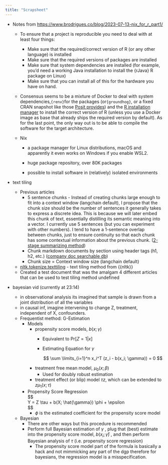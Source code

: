 ```yaml
---
title: "Scrapsheet"
---
```


-   Notes from <https://www.brodrigues.co/blog/2023-07-13-nix_for_r_part1/>

    -   To ensure that a project is reproducible you need to deal with at least four things:

        -   Make sure that the required/correct version of R (or any other language) is installed
        -   Make sure that the required versions of packages are installed
        -   Make sure that system dependencies are installed (for example, you'd need a working Java installation to install the {rJava} R package on Linux)
        -   Make sure that you can install all of this for the hardware you have on hand.

    -   Consensus seems to be a mixture of Docker to deal with system dependencies,`{renv}`for the packages (or`{groundhog}`, or a fixed CRAN snapshot like those [Posit provides](https://packagemanager.posit.co/__docs__/user/get-repo-url/#ui-frozen-urls)) and the [R installation manager](https://github.com/r-lib/rig) to install the correct version of R (unless you use a Docker image as base that already ships the required version by default). As for the last point, the only way out is to be able to compile the software for the target architecture.

    -   Nix

        -   a package manager for Linux distributions, macOS and apparently it even works on Windows if you enable WSL2.

        -   huge package repository, over 80K packages

        -   possible to install software in (relatively) isolated environments

-   text tiling

    -   Previous articles
        -   5 sentence chunks - Instead of creating chunks large enough to fit into a context window (langchain default), I propose that the chunk size should be the number of sentences it generally takes to express a discrete idea. This is because we will later embed this chunk of text, essentially distilling its semantic meaning into a vector. I currently use 5 sentences (but you can experiment with other numbers). I tend to have a 1-sentence overlap between chunks, just to ensure continuity so that each chunk has some contextual information about the previous chunk. ([2-stage summarizing method](https://towardsdatascience.com/summarize-podcast-transcripts-and-long-texts-better-with-nlp-and-ai-e04c89d3b2cb))
        -   Chunk markdown documents by section using header tags (h1, h2, etc.) ([company doc searchable db](https://towardsdatascience.com/how-i-turned-my-companys-docs-into-a-searchable-database-with-openai-4f2d34bd8736#8ed1))
        -   Chunk size = Context window size (langchain default)
    -   [nltk.tokenize.texttiling](https://www.nltk.org/_modules/nltk/tokenize/texttiling.html) - text tiling method from {{nltk}}
    -   Created a test document that was the amalgam 4 different articles that can be used to test tiling method undefined

-   bayesian vid (currently at 23:14)

    -   in observational analysis its imagined that sample is drawn from a joint distribution of all the variables
    -   in causal inf, imagine intervening to change Z, treatment, independent of X, confounders.
    -   Frequentist method: G-Estimation
        -   Models
            -   propensity score models, $b(x;\gamma)$
                -   Equivalent to $\text{Pr} [Z = 1 |x]$

                -   Estimating Equation for $\gamma$

                    $$
                    \sum \limits_{i=1}^n x_i^T (z_i - b(x_i; \gamma)) = 0
                    $$
            -   treatment free mean model, $\mu_0(x; \beta)$
                -   Used for doubly robust estimation
            -   treatment effect (or blip) model $\tau z$, which can be extended to $z\mu_1(x;\tau)$
        -   Propensity Score Regression\
            \$\$\
            Y = Z \\tau + b(X; \\hat{\\gamma}) \\phi + \\epsilon\
            \$\$
            -   $\phi$ is the estimated coefficient for the propensity score model
    -   Bayesian
        -   There are other ways but this procedure is recommended
        -   Perform full Bayesian estimation of $\gamma$ , plug that (best) estimate into the propensity score model, $b(x_i; \hat{\gamma})$ , and then perform Bayesian analysis of $\tau$ (i.e. propensity score regression)
            -   The propensity score model part of the formula is basically a hack and not mimmicking any part of the dgp therefore for bayesians, the regression model is a misspecification.\

